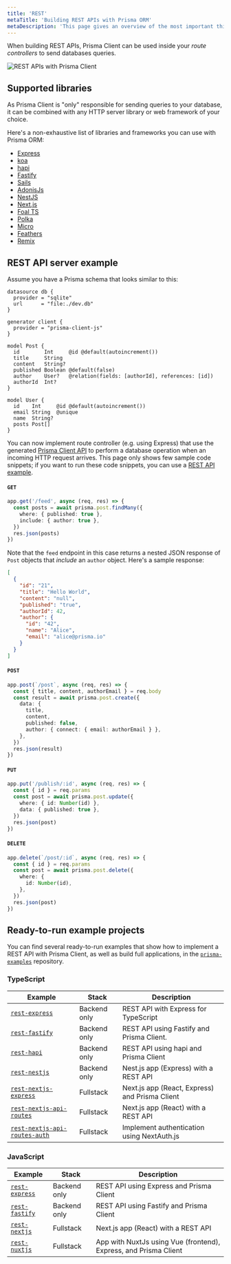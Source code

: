 ```yaml
---
title: 'REST'
metaTitle: 'Building REST APIs with Prisma ORM'
metaDescription: 'This page gives an overview of the most important things when building REST APIs with Prisma. It shows practical examples and the supported libraries.'
---
```


<TopBlock>

When building REST APIs, Prisma Client can be used inside your _route controllers_ to send databases queries.

![REST APIs with Prisma Client](../100-introduction/prisma-rest-apis.png)

</TopBlock>

## Supported libraries

As Prisma Client is "only" responsible for sending queries to your database, it can be combined with any HTTP server library or web framework of your choice.

Here's a non-exhaustive list of libraries and frameworks you can use with Prisma ORM:

- [Express](https://expressjs.com/)
- [koa](https://koajs.com/)
- [hapi](https://hapi.dev/)
- [Fastify](https://www.fastify.io/)
- [Sails](https://sailsjs.com/)
- [AdonisJs](https://adonisjs.com/)
- [NestJS](https://nestjs.com/)
- [Next.js](https://nextjs.org/)
- [Foal TS](https://foalts.org/)
- [Polka](https://github.com/lukeed/polka)
- [Micro](https://github.com/zeit/micro)
- [Feathers](https://feathersjs.com/)
- [Remix](https://remix.run/)

## REST API server example

Assume you have a Prisma schema that looks similar to this:

```prisma
datasource db {
  provider = "sqlite"
  url      = "file:./dev.db"
}

generator client {
  provider = "prisma-client-js"
}

model Post {
  id        Int     @id @default(autoincrement())
  title     String
  content   String?
  published Boolean @default(false)
  author    User?   @relation(fields: [authorId], references: [id])
  authorId  Int?
}

model User {
  id    Int     @id @default(autoincrement())
  email String  @unique
  name  String?
  posts Post[]
}
```

You can now implement route controller (e.g. using Express) that use the generated [Prisma Client API](/orm/prisma-client) to perform a database operation when an incoming HTTP request arrives. This page only shows few sample code snippets; if you want to run these code snippets, you can use a [REST API example](https://github.com/prisma/prisma-examples/tree/latest/typescript/rest-express).

#### `GET`

```ts
app.get('/feed', async (req, res) => {
  const posts = await prisma.post.findMany({
    where: { published: true },
    include: { author: true },
  })
  res.json(posts)
})
```

Note that the `feed` endpoint in this case returns a nested JSON response of `Post` objects that _include_ an `author` object. Here's a sample response:

```json
[
  {
    "id": "21",
    "title": "Hello World",
    "content": "null",
    "published": "true",
    "authorId": 42,
    "author": {
      "id": "42",
      "name": "Alice",
      "email": "alice@prisma.io"
    }
  }
]
```

#### `POST`

```ts
app.post(`/post`, async (req, res) => {
  const { title, content, authorEmail } = req.body
  const result = await prisma.post.create({
    data: {
      title,
      content,
      published: false,
      author: { connect: { email: authorEmail } },
    },
  })
  res.json(result)
})
```

#### `PUT`

```ts
app.put('/publish/:id', async (req, res) => {
  const { id } = req.params
  const post = await prisma.post.update({
    where: { id: Number(id) },
    data: { published: true },
  })
  res.json(post)
})
```

#### `DELETE`

```ts
app.delete(`/post/:id`, async (req, res) => {
  const { id } = req.params
  const post = await prisma.post.delete({
    where: {
      id: Number(id),
    },
  })
  res.json(post)
})
```

## Ready-to-run example projects

You can find several ready-to-run examples that show how to implement a REST API with Prisma Client, as well as build full applications, in the [`prisma-examples`](https://github.com/prisma/prisma-examples/) repository.

### TypeScript

| **Example**                                                                                                                   | **Stack**    | **Description**                                |
| ----------------------------------------------------------------------------------------------------------------------------- | ------------ | ---------------------------------------------- |
| [`rest-express`](https://github.com/prisma/prisma-examples/tree/latest/typescript/rest-express)                               | Backend only | REST API with Express for TypeScript           |
| [`rest-fastify`](https://github.com/prisma/prisma-examples/tree/latest/typescript/rest-fastify)                               | Backend only | REST API using Fastify and Prisma Client.      |
| [`rest-hapi`](https://github.com/prisma/prisma-examples/tree/latest/typescript/rest-hapi)                                     | Backend only | REST API using hapi and Prisma Client          |
| [`rest-nestjs`](https://github.com/prisma/prisma-examples/tree/latest/typescript/rest-nestjs)                                 | Backend only | Nest.js app (Express) with a REST API          |
| [`rest-nextjs-express`](https://github.com/prisma/prisma-examples/tree/latest/typescript/rest-nextjs-express)                 | Fullstack    | Next.js app (React, Express) and Prisma Client |
| [`rest-nextjs-api-routes`](https://github.com/prisma/prisma-examples/tree/latest/typescript/rest-nextjs-api-routes)           | Fullstack    | Next.js app (React) with a REST API            |
| [`rest-nextjs-api-routes-auth`](https://github.com/prisma/prisma-examples/tree/latest/typescript/rest-nextjs-api-routes-auth) | Fullstack    | Implement authentication using NextAuth.js     |

### JavaScript

| **Example**                                                                                     | **Stack**    | **Description**                                                  |
| ----------------------------------------------------------------------------------------------- | ------------ | ---------------------------------------------------------------- |
| [`rest-express`](https://github.com/prisma/prisma-examples/tree/latest/javascript/rest-express) | Backend only | REST API using Express and Prisma Client                         |
| [`rest-fastify`](https://github.com/prisma/prisma-examples/tree/latest/javascript/rest-fastify) | Backend only | REST API using Fastify and Prisma Client                         |
| [`rest-nextjs`](https://github.com/prisma/prisma-examples/tree/latest/javascript/rest-nextjs)   | Fullstack    | Next.js app (React) with a REST API                              |
| [`rest-nuxtjs`](https://github.com/prisma/prisma-examples/tree/latest/javascript/rest-nuxtjs)   | Fullstack    | App with NuxtJs using Vue (frontend), Express, and Prisma Client |
